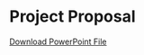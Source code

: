 # Project Proposal

[Download PowerPoint File](guanhchen.github.io/informationmanagement/2024-2-29chenproposal.pptx)